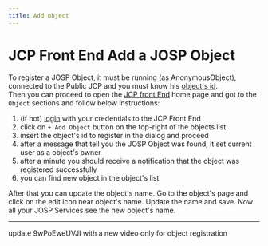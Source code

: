 ```yaml
---
title: Add object
---
```

# JCP Front End Add a JOSP Object


To register a JOSP Object, it must be running (as AnonymousObject), connected to the Public JCP and you must know his [object's id](/docs/references/josp/jod/specs/object_id).<br/>
Then you can proceed to open the [JCP front End](https:://www.johnosproject.org/frontend) home page and got to the ```Object``` sections and follow below instructions:

1. (if not) [login](login_user_account) with your credentials to the JCP Front End
1. click on ```+ Add Object``` button on the top-right of the objects list
1. insert the object's id to register in the dialog and proceed
1. after a message that tell you the JOSP Object was found, it set current user as a object's owner
1. after a minute you should receive a notification that the object was registered successfully
1. you can find new object in the object's list

After that you can update the object's name. Go to the object's page and click on the edit icon near object's name.
Update the name and save. Now all your JOSP Services see the new object's name.

---

<YoutubeVideo videoId="9wPoEweUVJI" />      update 9wPoEweUVJI with a new video only for object registration

